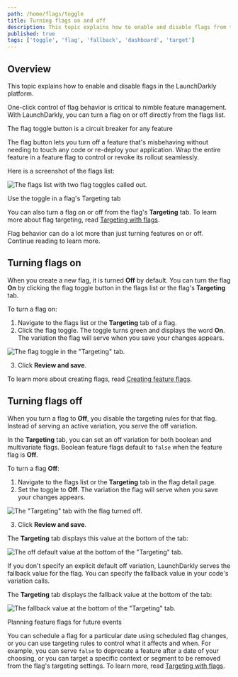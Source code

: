 ```yaml
---
path: /home/flags/toggle
title: Turning flags on and off
description: This topic explains how to enable and disable flags from the flags list.
published: true
tags: ['toggle', 'flag', 'fallback', 'dashboard', 'target']
---
```


## Overview

This topic explains how to enable and disable flags in the LaunchDarkly platform.

One-click control of flag behavior is critical to nimble feature management. With LaunchDarkly, you can turn a flag on or off directly from the flags list.

<Callout intent="info">
<CalloutTitle>The flag toggle button is a circuit breaker for any feature</CalloutTitle>
<CalloutDescription>

The flag button lets you turn off a feature that's misbehaving without needing to touch any code or re-deploy your application. Wrap the entire feature in a feature flag to control or revoke its rollout seamlessly.

</CalloutDescription>
</Callout>

Here is a screenshot of the flags list:

![The flags list with two flag toggles called out.](flag-toggle.png)


<Callout intent="info">
<CalloutTitle>Use the toggle in a flag's Targeting tab</CalloutTitle>
<CalloutDescription>

You can also turn a flag on or off from the flag's **Targeting** tab. To learn more about flag targeting, read [Targeting with flags](/home/flags/targeting).

</CalloutDescription>
</Callout>

Flag behavior can do a lot more than just turning features on or off. Continue reading to learn more.

## Turning flags on

When you create a new flag, it is turned **Off** by default. You can turn the flag **On** by clicking the flag toggle button in the flags list or the flag's **Targeting** tab.

To turn a flag on:

1. Navigate to the flags list or the **Targeting** tab of a flag.
2. Click the flag toggle. The toggle turns green and displays the word **On**. The variation the flag will serve when you save your changes appears.

![The flag toggle in the "Targeting" tab.](flag-targeting-toggle.png)

3. Click **Review and save**.

To learn more about creating flags, read [Creating feature flags](/home/flags/feature-flags).

## Turning flags off

When you turn a flag to **Off**, you disable the targeting rules for that flag. Instead of serving an active variation, you serve the off variation.

In the **Targeting** tab, you can set an off variation for both boolean and multivariate flags. Boolean feature flags default to `false` when the feature flag is **Off**.

To turn a flag **Off**:

1. Navigate to the flags list or the **Targeting** tab in the flag detail page.
2. Set the toggle to **Off**. The variation the flag will serve when you save your changes appears.

![The "Targeting" tab with the flag turned off.](flag-targeting-toggle-off.png)

3. Click **Review and save**.

The **Targeting** tab displays this value at the bottom of the tab:

![The off default value at the bottom of the "Targeting" tab.](flag-off-default-value.png)

If you don't specify an explicit default off variation, LaunchDarkly serves the fallback value for the flag. You can specify the fallback value in your code's variation calls.

The **Targeting** tab displays the fallback value at the bottom of the tab:

![The fallback value at the bottom of the "Targeting" tab.](flag-fallback-value.png)

<Callout intent="info">
<CalloutTitle>Planning feature flags for future events</CalloutTitle>
<CalloutDescription>

You can schedule a flag for a particular date using scheduled flag changes, or you can use targeting rules to control what it affects and when. For example, you can serve `false` to deprecate a feature after a date of your choosing, or you can target a specific context or segment to be removed from the flag's targeting settings. To learn more, read [Targeting with flags](/home/flags/targeting).

</CalloutDescription>
</Callout>
